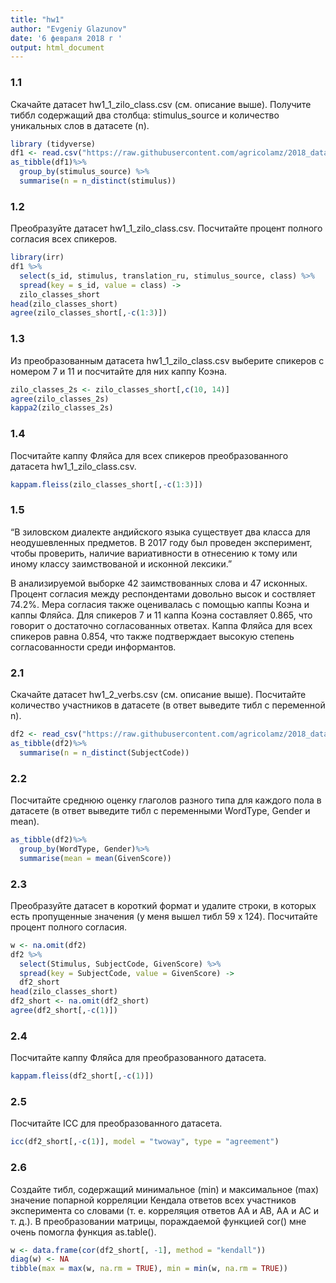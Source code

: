 ```yaml
---
title: "hw1"
author: "Evgeniy Glazunov"
date: '6 февраля 2018 г '
output: html_document
---
```


### 1.1

Скачайте датасет hw1_1_zilo_class.csv (см. описание выше). Получите тиббл содержащий два столбца: stimulus_source и количество уникальных слов в датасете (n).

```r
library (tidyverse)
df1 <- read.csv("https://raw.githubusercontent.com/agricolamz/2018_data_analysis_for_linguists/master/data/students/dkbrz/hw1_agreement/hw1_1_zilo_class.csv", encoding = 'UTF-8')
as_tibble(df1)%>%
  group_by(stimulus_source) %>% 
  summarise(n = n_distinct(stimulus))
```
### 1.2

Преобразуйте датасет hw1_1_zilo_class.csv. Посчитайте процент полного согласия всех спикеров.

```r
library(irr)
df1 %>% 
  select(s_id, stimulus, translation_ru, stimulus_source, class) %>% 
  spread(key = s_id, value = class) ->
  zilo_classes_short
head(zilo_classes_short)
agree(zilo_classes_short[,-c(1:3)])
```
### 1.3

Из преобразованным датасета hw1_1_zilo_class.csv выберите спикеров с номером 7 и 11 и посчитайте для них каппу Коэна.

```r
zilo_classes_2s <- zilo_classes_short[,c(10, 14)]
agree(zilo_classes_2s)
kappa2(zilo_classes_2s)
```

### 1.4

Посчитайте каппу Фляйса для всех спикеров преобразованного датасета hw1_1_zilo_class.csv.

```r
kappam.fleiss(zilo_classes_short[,-c(1:3)])
```

### 1.5

"В зиловском диалекте андийского языка существует два класса для неодушевленных предметов. В 2017 году был проведен эксперимент, чтобы проверить, наличие вариативности в отнесению к тому или иному классу заимствованой и исконной лексики."

В анализируемой выборке 42 заимствованных слова и 47 исконных. Процент согласия между респондентами довольно высок и соствляет 74.2%. Мера согласия также оценивалась с помощью каппы Коэна и каппы Фляйса. Для спикеров 7 и 11 каппа Коэна составляет 0.865, что говорит о достаточно согласованных ответах. Каппа Фляйса для всех спикеров равна 0.854, что также подтверждает высокую степень согласованности среди информантов.

### 2.1

Скачайте датасет hw1_2_verbs.csv (см. описание выше). Посчитайте количество участников в датасете (в ответ выведите тибл с переменной n).

```r
df2 <- read_csv("https://raw.githubusercontent.com/agricolamz/2018_data_analysis_for_linguists/master/data/students/dkbrz/hw1_agreement/hw1_2_verbs.csv")
as_tibble(df2)%>%
  summarise(n = n_distinct(SubjectCode))
```

### 2.2

Посчитайте среднюю оценку глаголов разного типа для каждого пола в датасете (в ответ выведите тибл с переменными WordType, Gender и mean).

```r
as_tibble(df2)%>%
  group_by(WordType, Gender)%>%
  summarise(mean = mean(GivenScore))
```

### 2.3

Преобразуйте датасет в короткий формат и удалите строки, в которых есть пропущенные значения (у меня вышел тибл 59 x 124). Посчитайте процент полного согласия.

```r
w <- na.omit(df2)
df2 %>% 
  select(Stimulus, SubjectCode, GivenScore) %>% 
  spread(key = SubjectCode, value = GivenScore) ->
  df2_short
head(zilo_classes_short)
df2_short <- na.omit(df2_short)
agree(df2_short[,-c(1)])
```

### 2.4

Посчитайте каппу Фляйса для преобразованного датасета.

```r
kappam.fleiss(df2_short[,-c(1)])
```

### 2.5

Посчитайте ICC для преобразованного датасета.

```r
icc(df2_short[,-c(1)], model = "twoway", type = "agreement")
```

### 2.6

Создайте тибл, содержащий минимальное (min) и максимальное (max) значение попарной корреляции Кендала ответов всех участников эксперимента со словами (т. е. корреляция ответов АА и AB, AA и AC и т. д.). В преобразовании матрицы, пораждаемой функцией cor() мне очень помогла функция as.table().

```r
w <- data.frame(cor(df2_short[, -1], method = "kendall"))
diag(w) <- NA
tibble(max = max(w, na.rm = TRUE), min = min(w, na.rm = TRUE))
```